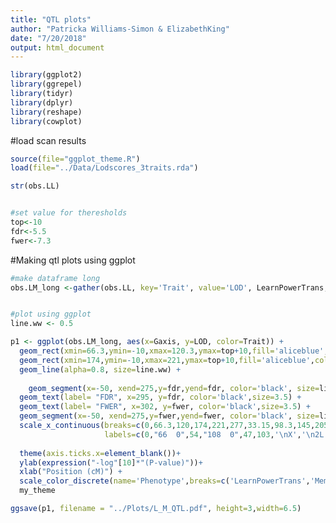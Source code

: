 ```yaml
---
title: "QTL plots"
author: "Patricka Williams-Simon & ElizabethKing"
date: "7/20/2018"
output: html_document
---
```


```r
library(ggplot2)
library(ggrepel)
library(tidyr)
library(dplyr)
library(reshape)
library(cowplot)
```

#load scan results

```r
source(file="ggplot_theme.R")
load(file="../Data/Lodscores_3traits.rda")

str(obs.LL)


#set value for theresholds 
top<-10
fdr<-5.5
fwer<-7.3

```

#Making qtl plots using ggplot

```r

#make dataframe long
obs.LM_long <-gather(obs.LL, key='Trait', value='LOD', LearnPowerTrans, Memory_Mean)


#plot using ggplot
line.ww <- 0.5

p1 <- ggplot(obs.LM_long, aes(x=Gaxis, y=LOD, color=Trait)) +
  geom_rect(xmin=66.3,ymin=-10,xmax=120.3,ymax=top+10,fill='aliceblue',color='aliceblue')+
  geom_rect(xmin=174,ymin=-10,xmax=221,ymax=top+10,fill='aliceblue',color='aliceblue')+
  geom_line(alpha=0.8, size=line.ww) +
  
    geom_segment(x=-50, xend=275,y=fdr,yend=fdr, color='black', size=line.ww) +
  geom_text(label= "FDR", x=295, y=fdr, color='black',size=3.5) +
  geom_text(label= "FWER", x=302, y=fwer, color='black',size=3.5) +
  geom_segment(x=-50, xend=275,y=fwer,yend=fwer, color='black', size=line.ww, lty=3) +
  scale_x_continuous(breaks=c(0,66.3,120,174,221,277,33.15,98.3,145,205,249), 
                     labels=c(0,"66  0",54,"108  0",47,103,'\nX','\n2L','\n2R','\n3L','\n3R'),limits = c(0,max(obs.LM_long$Gaxis)+25))+
  
  theme(axis.ticks.x=element_blank())+
  ylab(expression("-log"[10]*"(P-value)"))+
  xlab("Position (cM)") +
  scale_color_discrete(name='Phenotype',breaks=c('LearnPowerTrans','Memory_Mean'), labels=c('Learning','Memory'))+
  my_theme

ggsave(p1, filename = "../Plots/L_M_QTL.pdf", height=3,width=6.5)

```


